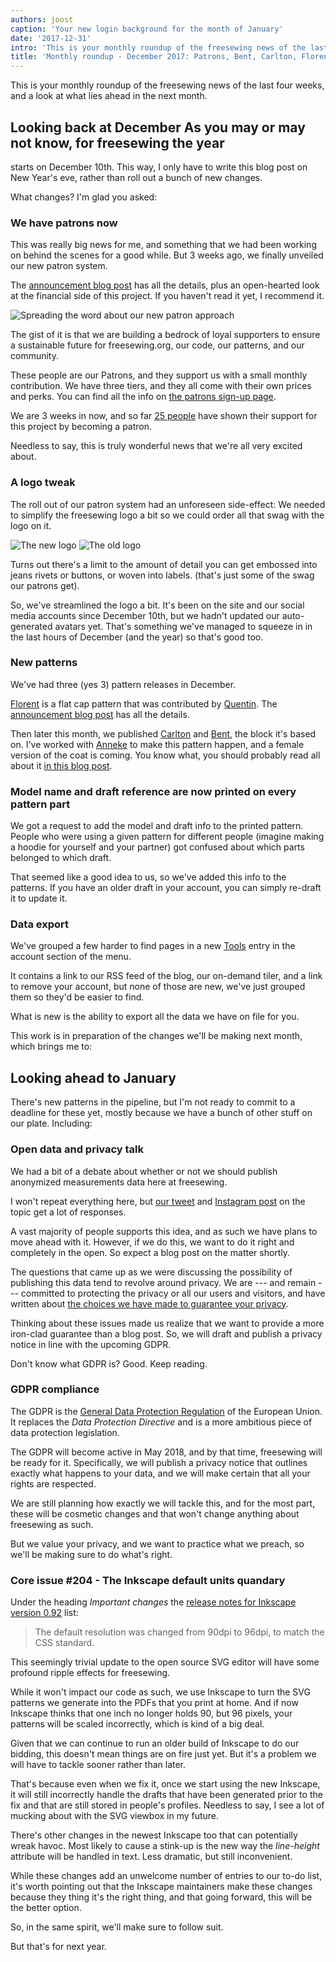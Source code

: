 ```yaml
---
authors: joost
caption: 'Your new login background for the month of January'
date: '2017-12-31'
intro: 'This is your monthly roundup of the freesewing news of the last four weeks, and a look at what lies ahead in the next month.'
title: 'Monthly roundup - December 2017: Patrons, Bent, Carlton, Florent, and the looming Inkscape issue'
---
```


This is your monthly roundup of the freesewing news of the last four weeks, and
a look at what lies ahead in the next month.

<!-- truncate -->

## Looking back at December As you may or may not know, for freesewing the year

starts on December 10th. This way, I only have to write this blog post on New
Year's eve, rather than roll out a bunch of new changes.

What changes? I'm glad you asked:

### We have patrons now

This was really big news for me, and something that we had been working on
behind the scenes for a good while. But 3 weeks ago, we finally unveiled our
new patron system.

The [announcement blog post](/blog/calling-all-patrons/) has all the details,
plus an open-hearted look at the financial side of this project. If you haven't
read it yet, I recommend it.

![Spreading the word about our new patron
approach](https://posts.freesewing.org/uploads/patrons_ig_bad479bb83.png)

The gist of it is that we are building a bedrock of loyal supporters to ensure
a sustainable future for freesewing.org, our code, our patterns, and our
community.

These people are our Patrons, and they support us with a small monthly
contribution. We have three tiers, and they all come with their own prices and
perks. You can find all the info on [the patrons sign-up page](/patrons/join).

We are 3 weeks in now, and so far [25 people](/patrons) have shown their
support for this project by becoming a patron.

Needless to say, this is truly wonderful news that we're all very excited
about.

### A logo tweak

The roll out of our patron system had an unforeseen side-effect: We needed to
simplify the freesewing logo a bit so we could order all that swag with the
logo on it.

![The new logo](https://posts.freesewing.org/uploads/logo_cb4d9e16ca.svg) ![The
old logo](https://posts.freesewing.org/uploads/old_logo_flag_cbfc5a5ff1.png)

Turns out there's a limit to the amount of detail you can get embossed into
jeans rivets or buttons, or woven into labels. (that's just some of the swag
our patrons get).

So, we've streamlined the logo a bit. It's been on the site and our social
media accounts since December 10th, but we hadn't updated our auto-generated
avatars yet. That's something we've managed to squeeze in in the last hours of
December (and the year) so that's good too.

### New patterns

We've had three (yes 3) pattern releases in December.

[Florent](/patterns/florent) is a flat cap pattern that was contributed by
[Quentin](/users/ptzcb). The [announcement blog
post](/blog/florent-flat-cap-beta/) has all the details.

Then later this month, we published [Carlton](/patterns/carlton) and
[Bent](/patterns/bent), the block it's based on. I've worked with
[Anneke](/showcase/maker/annekecaramin) to make this pattern happen, and a
female version of the coat is coming. You know what, you should probably read
all about it [in this blog post](/announcing-carlton-and-bent/).

### Model name and draft reference are now printed on every pattern part

We got a request to add the model and draft info to the printed pattern. People
who were using a given pattern for different people (imagine making a hoodie
for yourself and your partner) got confused about which parts belonged to which
draft.

That seemed like a good idea to us, so we've added this info to the patterns.
If you have an older draft in your account, you can simply re-draft it to
update it.

### Data export

We've grouped a few harder to find pages in a new [Tools](/tools/) entry in the
account section of the menu.

It contains a link to our RSS feed of the blog, our on-demand tiler, and a link
to remove your account, but none of those are new, we've just grouped them so
they'd be easier to find.

What is new is the ability to export all the data we have on file for you.

This work is in preparation of the changes we'll be making next month, which
brings me to:

## Looking ahead to January

There's new patterns in the pipeline, but I'm not ready to commit to a deadline
for these yet, mostly because we have a bunch of other stuff on our plate.
Including:

### Open data and privacy talk

We had a bit of a debate about whether or not we should publish anonymized
measurements data here at freesewing.

I won't repeat everything here, but [our
tweet](https://twitter.com/j__st/status/941586171158777856) and [Instagram
post](https://www.instagram.com/p/Bct2jUEnuS9/) on the topic get a lot of
responses.

A vast majority of people supports this idea, and as such we have plans to move
ahead with it. However, if we do this, we want to do it right and completely
in the open. So expect a blog post on the matter shortly.

The questions that came up as we were discussing the possibility of publishing
this data tend to revolve around privacy. We are --- and remain --- committed
to protecting the privacy or all our users and visitors, and have written about
[the choices we have made to guarantee your privacy](/blog/privacy-choices/).

Thinking about these issues made us realize that we want to provide a more
iron-clad guarantee than a blog post. So, we will draft and publish a privacy
notice in line with the upcoming GDPR.

Don't know what GDPR is? Good. Keep reading.

### GDPR compliance

The GDPR is the [General Data Protection
Regulation](https://en.wikipedia.org/wiki/General_Data_Protection_Regulation)
of the European Union. It replaces the _Data Protection Directive_ and is a
more ambitious piece of data protection legislation.

The GDPR will become active in May 2018, and by that time, freesewing will be
ready for it. Specifically, we will publish a privacy notice that outlines
exactly what happens to your data, and we will make certain that all your
rights are respected.

We are still planning how exactly we will tackle this, and for the most part,
these will be cosmetic changes and that won't change anything about freesewing
as such.

But we value your privacy, and we want to practice what we preach, so we'll be
making sure to do what's right.

### Core issue #204 - The Inkscape default units quandary

Under the heading _Important changes_ the [release notes for Inkscape version
0.92](http://wiki.inkscape.org/wiki/index.php/Release_notes/0.92#Important_changes)
list:

> The default resolution was changed from 90dpi to 96dpi, to match the CSS
> standard.

This seemingly trivial update to the open source SVG editor will have some
profound ripple effects for freesewing.

While it won't impact our code as such, we use Inkscape to turn the SVG
patterns we generate into the PDFs that you print at home. And if now Inkscape
thinks that one inch no longer holds 90, but 96 pixels, your patterns will be
scaled incorrectly, which is kind of a big deal.

Given that we can continue to run an older build of Inkscape to do our bidding,
this doesn't mean things are on fire just yet. But it's a problem we will have
to tackle sooner rather than later.

That's because even when we fix it, once we start using the new Inkscape, it
will still incorrectly handle the drafts that have been generated prior to the
fix and that are still stored in people's profiles. Needless to say, I see a
lot of mucking about with the SVG viewbox in my future.

There's other changes in the newest Inkscape too that can potentially wreak
havoc. Most likely to cause a stink-up is the new way the _line-height_
attribute will be handled in text. Less dramatic, but still inconvenient.

While these changes add an unwelcome number of entries to our to-do list, it's
worth pointing out that the Inkscape maintainers make these changes because
they thing it's the right thing, and that going forward, this will be the
better option.

So, in the same spirit, we'll make sure to follow suit.

But that's for next year.
